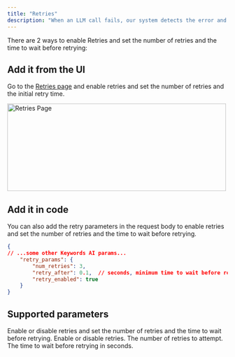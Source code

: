 ```yaml
---
title: "Retries"
description: "When an LLM call fails, our system detects the error and retries the request to prevent failovers."
---
```


There are 2 ways to enable Retries and set the number of retries and the time to wait before retrying:
## Add it from the UI
Go to the [Retries page](https://platform.keywordsai.co/platform/api/retries) and enable retries and set the number of retries and the initial retry time.
<Frame>
<img height="200" width="500"  src="/images/api-features/retries.png" alt="Retries Page"/>
</Frame>


## Add it in code
You can also add the retry parameters in the request body to enable retries and set the number of retries and the time to wait before retrying.
```json 
{
// ...some other Keywords AI params...
    "retry_params": {
        "num_retries": 3,
        "retry_after": 0.1,  // seconds, minimum time to wait before retry.
        "retry_enabled": true
    }
}
```

## Supported parameters

<ResponseField name="retry_params" type="object">
    Enable or disable retries and set the number of retries and the time to wait before retrying.
  <Accordion title="Properties">
    <ResponseField name="retry_enabled" type="boolean" required>
        Enable or disable retries.
    </ResponseField>
    <ResponseField name="num_retries" type="number">
        The number of retries to attempt.
    </ResponseField>
    <ResponseField name="retry_after" type="number">
        The time to wait before retrying in seconds.
    </ResponseField>
  </Accordion>
</ResponseField>

